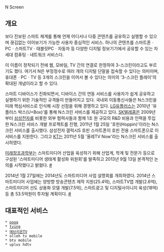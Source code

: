 N Screen

== 개요 ==
보다 진보된 스마트 체계를 통해 언제 어디서나 다중 콘텐츠를 공유하고 실행할 수 있으며 끊김없는 이어보기가 가능한 사용자 중심적인 서비스. 하나의 콘텐츠를 스마트폰ㆍPCㆍ스마트TVㆍ태블릿PCㆍ자동차 등 다양한 디지털 정보기기에서 공유할 수 있는 차세대 컴퓨팅ㆍ네트워크 서비스다.

이 이름이 정착되기 전에 웹, 모바일, TV 간의 연결로 한정하여 3-스크린이라고도 부르기도 했다. 여기서 N은 부정정수로 여러 개의 디지털 단말을 접속할 수 있다는 의미이며, 휴대폰ㆍPCㆍTV 등 3개의 스크린을 이어서 볼 수 있다는 의미의 '3-스크린 플레이'의 확대된 개념이라고 할 수 있다.

스마트 디바이스가 진화되면서, 디바이스 간의 연동 서비스를 사용자가 쉽게 공유하고 실행하기 위한 기술적인 규격들이 만들어지고 있다. 국내외 이동통신사들은 N스크린을 미래 핵심서비스로 인식해 시장 선점을 위해 경쟁하고 있다. [[LG유플러스]]는 2010년 '유플러스 박스(U+Box)'를 통해 N스크린 서비스를 제공하고 있다. [[SK텔레콤]]은 2009년부터 [[삼성전자]]를 비롯한 외부 협력사들과 함께 1조 원 규모의 R&D 비용과 인력을 투입한 N스크린 서비스 개발 프로젝트를 진행, 2011년 1월 25일 '호핀(Hoppin)'이라는 N스크린 서비스를 출시했다. 삼성전자 갤럭시S 호핀 스마트폰이 호핀 전용 스마트폰으로 이 서비스를 지원한다. 그리고 [[KT]]는 2011년 5월 '올레TV Now'라는 N스크린 서비스를 출시하였다. 

[[미래창조과학부]]는 스마트미디어 산업을 육성하기 위해 산업계, 학계 및 전문가 등으로 구성된 '스마트미디어 생태계 활성화 위원회'를 발족하고 2013년 9월 13일 본격적인 논의를 시작했다고 밝혔다. [http://news.mt.co.kr/mtview.php?no=2013091309163941478 #]

2014년 1월 27일에는 2014년도 스마트미디어 사업 설명회를 개최하였다. 2014년 스마트미디어 사업에는 양방향 방송콘텐츠 제작 지원(25.4억), 스마트TV앱 개발(2.6억), 스마트미디어 선도 상용화 모델 개발(7.5억), 스마트광고 및 디지털사이니지 육성(18억) 등 총 53.5억원이 투자될 계획이다. [http://www.msip.go.kr/www/brd/m_211/view.do?seq=1294&srchFr=&srchTo=&srchWord=&srchTp=&multi_itm_seq=0&itm_seq_1=0&itm_seq_2=0&company_cd=&company_nm=&page=1 #]

== 대표적인 서비스 ==
 * [[pooq]]
 * [[tving]]
 * [[에브리온TV]]
 * olleh tv mobile
 * btv mobile
 * uplus hdtv
